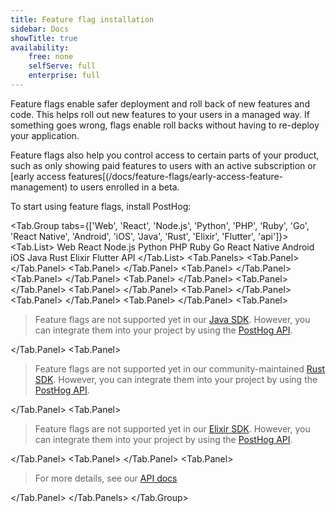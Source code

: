 ```yaml
---
title: Feature flag installation
sidebar: Docs
showTitle: true
availability:
    free: none
    selfServe: full
    enterprise: full
---
```


Feature flags enable safer deployment and roll back of new features and code. This helps roll out new features to your users in a managed way. If something goes wrong, flags enable roll backs without having to re-deploy your application.

Feature flags also help you control access to certain parts of your product, such as only showing paid features to users with an active subscription or [early access features[(/docs/feature-flags/early-access-feature-management) to users enrolled in a beta. 

To start using feature flags, install PostHog:


<!-- prettier-ignore -->
<Tab.Group tabs={['Web', 'React', 'Node.js', 'Python', 'PHP', 'Ruby', 'Go', 'React Native', 'Android', 'iOS', 'Java', 'Rust', 'Elixir', 'Flutter', 'api']}>
    <Tab.List>
        <Tab>Web</Tab>
        <Tab>React</Tab>
        <Tab>Node.js</Tab>
        <Tab>Python</Tab>
        <Tab>PHP</Tab>
        <Tab>Ruby</Tab>
        <Tab>Go</Tab>
        <Tab>React Native</Tab>
        <Tab>Android</Tab>
        <Tab>iOS</Tab>
        <Tab>Java</Tab>
        <Tab>Rust</Tab>
        <Tab>Elixir</Tab>
        <Tab>Flutter</Tab>
        <Tab>API</Tab>
    </Tab.List>
    <Tab.Panels>
        <Tab.Panel>
            <WebInstall />
        </Tab.Panel>
        <Tab.Panel>
            <ReactInstall />
        </Tab.Panel>
        <Tab.Panel>
            <NodeInstall />
        </Tab.Panel>
        <Tab.Panel>
            <PythonInstall />
        </Tab.Panel>
        <Tab.Panel>
            <PHPInstall />
        </Tab.Panel>
        <Tab.Panel>
            <RubyInstall />
        </Tab.Panel>
        <Tab.Panel>
            <GoInstall />
        </Tab.Panel>
        <Tab.Panel>
            <ReactNativeInstall />
        </Tab.Panel>
        <Tab.Panel>
            <AndroidInstall />
        </Tab.Panel>
        <Tab.Panel>
            <IOSInstall />
        </Tab.Panel>
        <Tab.Panel>
            <blockquote class='warning-note'>
                Feature flags are not supported yet in our <a href="/docs/libraries/java">Java SDK</a>. However, you can integrate them into your project by using the <a href="/docs/feature-flags/installation?tab=api">PostHog API</a>.
            </blockquote>
        </Tab.Panel>
        <Tab.Panel>
            <blockquote class='warning-note'>
                Feature flags are not supported yet in our community-maintained <a href="/docs/libraries/rust">Rust SDK</a>. However, you can integrate them into your project by using the <a href="/docs/feature-flags/installation?tab=api">PostHog API</a>.
            </blockquote>
        </Tab.Panel>
        <Tab.Panel>
            <blockquote class='warning-note'>
                Feature flags are not supported yet in our <a href="/docs/libraries/elixir">Elixir SDK</a>. However, you can integrate them into your project by using the <a href="/docs/feature-flags/installation?tab=api">PostHog API</a>.
            </blockquote>
        </Tab.Panel>
        <Tab.Panel>
           <FlutterInstall />
        </Tab.Panel>
        <Tab.Panel>
            <APIInstall />
            <blockquote>
            For more details, see our <a href="/docs/api">API docs</a>
            </blockquote>
        </Tab.Panel>
    </Tab.Panels>
</Tab.Group>